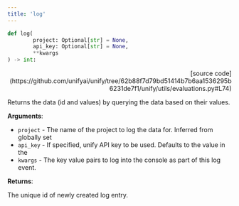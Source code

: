 ```yaml
---
title: 'log'
---
```


```python
def log(
        project: Optional[str] = None,
        api_key: Optional[str] = None,
        **kwargs
) -> int:
```

<p align="right">[source code](https://github.com/unifyai/unify/tree/62b88f7d79bd51414b7b6aa1536295b6231de7f1/unify/utils/evaluations.py#L74)</p>

Returns the data (id and values) by querying the data based on their values.

**Arguments**:

- `project` - The name of the project to log the data for. Inferred from globally set
- `api_key` - If specified, unify API key to be used. Defaults to the value in the
- `kwargs` - The key value pairs to log into the console as part of this log event.



**Returns**:

The unique id of newly created log entry.